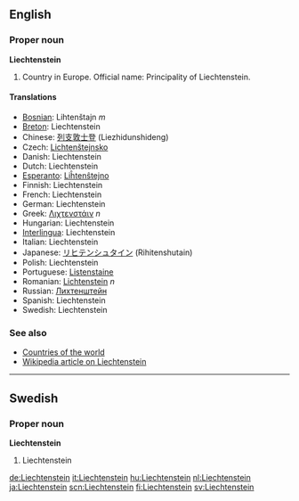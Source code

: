 ==English==
===Proper noun===
'''Liechtenstein'''

# Country in Europe. Official name: Principality of Liechtenstein.

====Translations====
*[[Bosnian]]: Lihtenštajn ''m''
*[[Breton]]: Liechtenstein
*Chinese: [[列支敦士登]] (Liezhidunshideng)
*Czech: [[Lichtenštejnsko]]
*Danish: Liechtenstein
*Dutch: Liechtenstein
*[[Esperanto]]: [[Liĥtenŝtejno]]
*Finnish: Liechtenstein
*French: Liechtenstein
*German: Liechtenstein
*Greek: [[Λιχτενστάιν]] ''n''
*Hungarian: Liechtenstein
*[[Interlingua]]: Liechtenstein
*Italian: Liechtenstein
*Japanese: [[リヒテンシュタイン]] (Rihitenshutain)
*Polish: Liechtenstein
*Portuguese: [[Listenstaine]]
*Romanian: [[Lichtenstein]] ''n''
*Russian: [[Лихтенштейн]]
*Spanish: Liechtenstein
*Swedish: Liechtenstein

===See also===
*[[Countries of the world]]
*[[w:Liechtenstein|Wikipedia article on Liechtenstein]]

----
==Swedish==
===Proper noun===
'''Liechtenstein'''
# Liechtenstein

[[de:Liechtenstein]]
[[it:Liechtenstein]]
[[hu:Liechtenstein]]
[[nl:Liechtenstein]]
[[ja:Liechtenstein]]
[[scn:Liechtenstein]]
[[fi:Liechtenstein]]
[[sv:Liechtenstein]]
